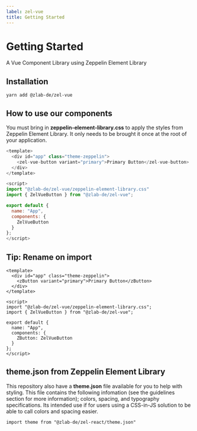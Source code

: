 ```yaml
---
label: zel-vue
title: Getting Started
---
```



# Getting Started

A Vue Component Library using Zeppelin Element Library

<DownloadContainer>
  <DownloadFile
    title="NPM: @zlab-de/zel-veu"
    href="https://www.npmjs.com/package/@zlab-de/zel-vue"
    download=""
    variant="npm"
    ariaLabel="npm"
  />

</DownloadContainer>

## Installation

```
yarn add @zlab-de/zel-vue
```

## How to use our components

You must bring in **zeppelin-element-library.css** to apply the styles from Zeppelin Element Library. It only needs to be brought it once at the root of your application.


```js
<template>
  <div id="app" class="theme-zeppelin">
    <zel-vue-button variant="primary">Primary Button</zel-vue-button>
  </div>
</template>

<script>
import "@zlab-de/zel-vue/zeppelin-element-library.css"
import { ZelVueButton } from "@zlab-de/zel-vue";

export default {
  name: "App",
  components: {
    ZelVueButton
  }
};
</script>
```

## Tip: Rename on import

```
<template>
  <div id="app" class="theme-zeppelin">
    <zButton variant="primary">Primary Button</zButton>
  </div>
</template>

<script>
import "@zlab-de/zel-vue/zeppelin-element-library.css";
import { ZelVueButton } from "@zlab-de/zel-vue";

export default {
  name: "App",
  components: {
    ZButton: ZelVueButton
  }
};
</script>
```

## theme.json from Zeppelin Element Library

This repository also have a **theme.json** file available for you to help with styling. This file contains the following infomation (see the guidelines section for more information); colors, spacing, and typography specifications. Its intended use if for users using a CSS-in-JS solution to be able to call colors and spacing easier.

```
import theme from "@zlab-de/zel-react/theme.json"
```
